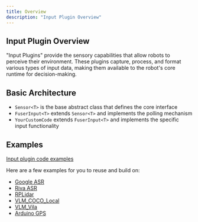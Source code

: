 ```yaml
---
title: Overview
description: "Input Plugin Overview"
---
```


## Input Plugin Overview

"Input Plugins" provide the sensory capabilities that allow robots to perceive their environment. These plugins capture, process, and format various types of input data, making them available to the robot's core runtime for decision-making.

## Basic Architecture

- `Sensor<T>` is the base abstract class that defines the core interface
- `FuserInput<T>` extends `Sensor<T>` and implements the polling mechanism
- `YourCustomCode` extends `FuserInput<T>` and implements the specific input functionality

## Examples

[Input plugin code examples](https://github.com/OpenmindAGI/OM1/blob/main/src/inputs/plugins)

Here are a few examples for you to reuse and build on:

- [Google ASR](https://github.com/OpenmindAGI/OM1/blob/main/src/inputs/plugins/google_asr.py)
- [Riva ASR](https://github.com/OpenmindAGI/OM1/blob/main/src/inputs/plugins/riva_asr.py)
- [RPLidar](https://github.com/OpenmindAGI/OM1/blob/main/src/inputs/plugins/rplidar.py)
- [VLM_COCO_Local](https://github.com/OpenmindAGI/OM1/blob/main/src/inputs/plugins/vlm_coco_local.py)
- [VLM_Vila](https://github.com/OpenmindAGI/OM1/blob/main/src/inputs/plugins/vlm_vila.py)
- [Arduino GPS](https://github.com/OpenmindAGI/OM1/blob/main/src/inputs/plugins/gps_mag_serial_reader.py)